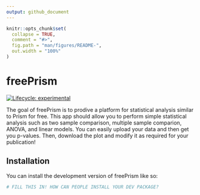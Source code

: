 ```yaml
---
output: github_document
---
```


```r
knitr::opts_chunk$set(
  collapse = TRUE,
  comment = "#>",
  fig.path = "man/figures/README-",
  out.width = "100%"
)
```

# freePrism

<!-- badges: start -->
[![Lifecycle: experimental](https://img.shields.io/badge/lifecycle-experimental-orange.svg)](https://lifecycle.r-lib.org/articles/stages.html#experimental)
<!-- badges: end -->

The goal of freePrism is to prodive a platform for statistical analysis similar to Prism for free. This app should allow you to perform simple statistical analysis such as two sample comparison, multiple sample comparion, ANOVA, and linear models. You can easily upload your data and then get you p-values. Then, download the plot and modify it as required for your publication!

## Installation

You can install the development version of freePrism like so:

``` r
# FILL THIS IN! HOW CAN PEOPLE INSTALL YOUR DEV PACKAGE?
```